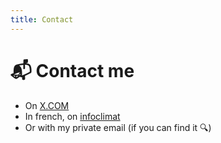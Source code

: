 ```yaml
---
title: Contact
---
```


# 📬 Contact me

- On [X.COM](https://x.com/climoscope)
- In french, on [infoclimat](https://forums.infoclimat.fr/f/topic/59366-climoscope-take-2-cartes-r%C3%A9analyses/)
- Or with my private email (if you can find it 🔍)
